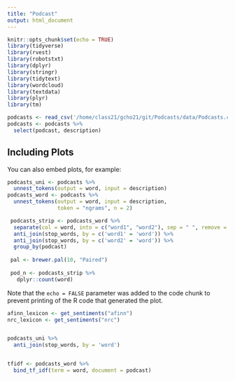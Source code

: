 ```yaml
---
title: "Podcast"
output: html_document
---
```


```r
knitr::opts_chunk$set(echo = TRUE)
library(tidyverse)
library(rvest)
library(robotstxt)
library(dplyr)
library(stringr)
library(tidytext)
library(wordcloud)
library(textdata)
library(plyr)
library(tm)
```



```r
podcasts <- read_csv('/home/class21/gcho21/git/Podcasts/data/Podcasts.csv')
podcasts <- podcasts %>%
  select(podcast, description)


```

## Including Plots

You can also embed plots, for example:

```r
podcasts_uni <- podcasts %>%
  unnest_tokens(output = word, input = description)
podcasts_word <- podcasts %>%
  unnest_tokens(output = word, input = description,
                token = "ngrams", n = 2)

 podcasts_strip <- podcasts_word %>%
  separate(col = word, into = c("word1", "word2"), sep = " ", remove = FALSE) %>%
  anti_join(stop_words, by = c('word1' = 'word')) %>%
  anti_join(stop_words, by = c('word2' = 'word')) %>%
  group_by(podcast)
 
 pal <- brewer.pal(10, "Paired")
 
 pod_n <- podcasts_strip %>%
   dplyr::count(word) 
```

Note that the `echo = FALSE` parameter was added to the code chunk to prevent printing of the R code that generated the plot.

```r
afinn_lexicon <- get_sentiments("afinn")
nrc_lexicon <- get_sentiments("nrc")


podcasts_uni %>%
  anti_join(stop_words, by = 'word')


tfidf <- podcasts_word %>%
  bind_tf_idf(term = word, document = podcast)



```